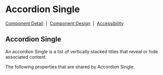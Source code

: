 
# Accordion Single

[Component Detail](https://design.blip.ai/d/UbKsV1JhXTK4/componentes-desenvolvimento#/accordion/visao-geral-accordion)
&nbsp;|&nbsp;
[Component Design](https://design.blip.ai/d/UbKsV1JhXTK4/design-1#/accordion/resumo-accordion)
&nbsp;|&nbsp;
[Accessibility](https://design.blip.ai/d/UbKsV1JhXTK4/design-1#/accordion/acessibilidade-accordion)

## Accordion Single

An accordion Single is a list of vertically stacked titles that reveal or hide associated content.

<Canvas of={AccordionStories.SingleProperties} >
</Canvas>

<Meta isTemplate />

The following properties that are shared by Accordion Single.

<Controls />
